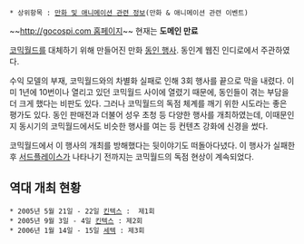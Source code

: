  * 상위항목 : [[만화 및 애니메이션 관련 정보]](만화 & 애니메이션 관련 이벤트)

~~[[http://gocospi.com 홈페이지]]~~ 현재는 '''도메인 만료'''

[[코믹월드]]를 대체하기 위해 만들어진 만화 [[동인 행사]]. 동인계 웹진 인디로에서 주관하였다. 

수익 모델의 부재, 코믹월드와의 차별화 실패로 인해 3회 행사를 끝으로 막을 내렸다. 이미 1년에 10번이나 열리고 있던 코믹월드 사이에 열렸기 때문에, 동인들이 겪는 부담을 더 크게 했다는 비판도 있다. 그러나 코믹월드의 독점 체계를 깨기 위한 시도라는 좋은 평가도 있다. 동인 판매전과 더불어 성우 초청 등 다양한 행사를 개최하였는데, 이때문인지 동시기의 코믹월드에서도 비슷한 행사를 여는 등 컨텐츠 강화에 신경을 썼다.

코믹월드에서 이 행사의 개최를 방해했다는 뒷이야기도 떠돌아다녔다. 이 행사가 실패한 후 [[서드플레이스]]가 나타나기 전까지는 코믹월드의 독점 현상이 계속되었다.

== 역대 개최 현황 ==
 * 2005년 5월 21일 - 22일 [[킨텍스]] :  제1회
 * 2005년 9월 3일 - 4일 [[킨텍스]] : 제2회
 * 2006년 1월 14일 - 15일 [[세텍]] : 제3회
